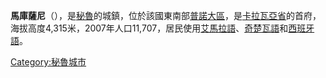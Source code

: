 '''馬庫薩尼'''（{{lang-es|Macusani}}），是[[秘魯|秘魯]]的城鎮，位於該國東南部[[普諾大區|普諾大區]]，是[[卡拉瓦亞省|卡拉瓦亞省]]的首府，海拔高度4,315米，2007年人口11,707，居民使用[[艾馬拉語|艾馬拉語]]、[[奇楚瓦語|奇楚瓦語]]和[[西班牙語|西班牙語]]。

{{Coord|14|4|9|S|70|25|52|W|region:PE_type:city|display=title}}

{{Peru-geo-stub}}
[[Category:秘魯城市|Category:秘魯城市]]